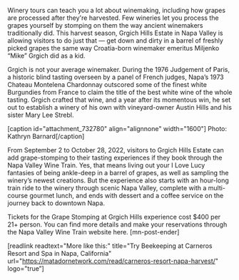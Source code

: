 Winery tours can teach you a lot about winemaking, including how grapes are processed after they're harvested. Few wineries let you process the grapes yourself by stomping on them the way ancient winemakers traditionally did. This harvest season, Grgich Hills Estate in Napa Valley is allowing visitors to do just that — get down and dirty in a barrel of freshly picked grapes the same way Croatia-born winemaker emeritus Miljenko “Mike” Grgich did as a kid.

Grgich is not your average winemaker. During the 1976 Judgement of Paris, a historic blind tasting overseen by a panel of French judges, Napa’s 1973 Chateau Montelena Chardonnay outscored some of the finest white Burgundies from France to claim the title of the best white wine of the whole tasting. Grgich crafted that wine, and a year after its momentous win, he set out to establish a winery of his own with vineyard-owner Austin Hills and his sister Mary Lee Strebl.

[caption id="attachment_732780" align="alignnone" width="1600"] Photo: Kathryn Barnard[/caption]

From September 2 to October 28, 2022, visitors to Grgich Hills Estate can add grape-stomping to their tasting experiences if they book through the Napa Valley Wine Train. Yes, that means living out your I Love Lucy fantasies of being ankle-deep in a barrel of grapes, as well as sampling the winery’s newest creations. But the experience also starts with an hour-long train ride to the winery through scenic Napa Valley, complete with a multi-course gourmet lunch, and ends with dessert and a coffee service on the journey back to downtown Napa. 

Tickets for the Grape Stomping at Grgich Hills experience cost $400 per 21+ person. You can find more details and make your reservations through the Napa Valley Wine Train website here. [mn-post-ender]

[readlink readtext="More like this:" title="Try Beekeeping at Carneros Resort and Spa in Napa, California"  url="https://matadornetwork.com/read/carneros-resort-napa-harvest/" logo="true”]